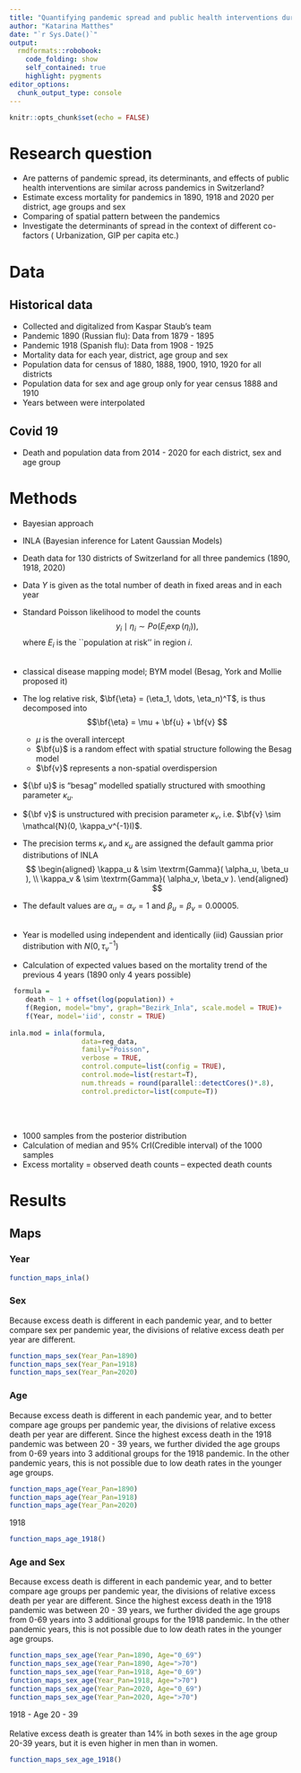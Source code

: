 ```yaml
---
title: "Quantifying pandemic spread and public health interventions during three global pandemics in Switzerland 1889, 1918 and 2020"
author: "Katarina Matthes"
date: "`r Sys.Date()`"
output:
  rmdformats::robobook:
    code_folding: show
    self_contained: true
    highlight: pygments
editor_options: 
  chunk_output_type: console
---
```


```r
knitr::opts_chunk$set(echo = FALSE)
```

# Research question

* Are patterns of pandemic spread, its determinants, and effects of public health interventions are similar across pandemics in Switzerland?
* Estimate excess mortality for pandemics in 1890, 1918 and 2020 per district, age groups and sex
* Comparing of spatial pattern between the pandemics
* Investigate the determinants of spread in the context of different co-factors ( Urbanization, GIP per capita etc.)


# Data

## Historical data

* Collected and digitalized from Kaspar Staub's team
* Pandemic 1890 (Russian flu): Data from 1879 - 1895
* Pandemic 1918 (Spanish flu): Data from 1908 - 1925
* Mortality data for each year, district, age group and sex
* Population data for census of 1880, 1888, 1900, 1910, 1920 for all districts
* Population data for sex and age group only  for year census 1888 and 1910 
* Years between were interpolated

## Covid 19

* Death and population data from 2014 - 2020 for each district, sex and age group

# Methods
* Bayesian approach
* INLA (Bayesian inference for Latent Gaussian Models)
* Death data for $130$ districts of Switzerland for all three pandemics (1890, 1918, 2020)
* Data $Y$ is given as the total number of death in fixed areas and in each year
* Standard Poisson likelihood to model the counts $$ y_i \mid \eta_i\sim Po\left(E_i \exp(\eta_i)\right),$$
where $E_i$ is the ``population at risk'' in region $i$.
<br />
<br />
* classical disease mapping model; BYM model (Besag, York and Mollie proposed it)
* The log relative risk, $\bf{\eta} = (\eta_1, \dots, \eta_n)^T$, is thus decomposed
  into $$\bf{\eta} = \mu + \bf{u} + \bf{v} $$
  +  $\mu$ is the overall intercept
  +  $\bf{u}$ is a random effect with spatial structure following the Besag model 
  +  $\bf{v}$ represents a non-spatial overdispersion
* ${\bf u}$ is "besag" modelled spatially structured with smoothing parameter $\kappa_u$. 
* ${\bf v}$ is unstructured with precision parameter $\kappa_v$, i.e.
$\bf{v} \sim \mathcal{N}(0, \kappa_v^{-1}I)$.
* The precision terms $\kappa_v$ and $\kappa_u$ are assigned the default
gamma prior distributions of INLA
$$
\begin{aligned}
  \kappa_u & \sim \textrm{Gamma}( \alpha_u, \beta_u ), \\
  \kappa_v & \sim \textrm{Gamma}( \alpha_v, \beta_v ).
\end{aligned}
$$
* The default values are $\alpha_u = \alpha_v = 1$ and $\beta_u = \beta_v = 0.00005$.
<br />
<br />

* Year is modelled using independent and identically (iid)  Gaussian prior distribution
with ${N}(0,  \tau_v^{-1})$
<br />
* Calculation of expected values based on the mortality trend of the previous 4 years (1890 only 4 years possible)

```r
 formula =
    death ~ 1 + offset(log(population)) +
    f(Region, model="bmy", graph="Bezirk_Inla", scale.model = TRUE)+
    f(Year, model='iid', constr = TRUE) 
   
inla.mod = inla(formula,
                  data=reg_data,
                  family="Poisson",
                  verbose = TRUE,
                  control.compute=list(config = TRUE),
                  control.mode=list(restart=T),
                  num.threads = round(parallel::detectCores()*.8),
                  control.predictor=list(compute=T))
```

<br />
<br />

* 1000 samples from the posterior distribution
* Calculation of median and 95% CrI(Credible interval) of the 1000 samples
* Excess mortality = observed death counts – expected death counts

<!-- <!-- * Excess mortality is shown relatively in percentage (Excess mortality/expected death counts) -->
<!-- <!-- * To compare the districts of each pandemic year the relative excess mortality was normalized -->
<!-- <!-- * To find pattern and clusters: Moran’s I statistics ( LISA: Local Indicators of Spatial Association) were used for mapping statistically significant local clusters --> 

# Results

## Maps

### Year

```r
function_maps_inla()
```

### Sex
Because excess death is different in each pandemic year, and to better compare sex per pandemic year, the divisions of relative excess death per year are different.

```r
function_maps_sex(Year_Pan=1890)
function_maps_sex(Year_Pan=1918)
function_maps_sex(Year_Pan=2020)
```

### Age

Because excess death is different in each pandemic year, and to better compare age groups per pandemic year, the divisions of relative excess death per year are different. Since the highest excess death in the 1918 pandemic was between 20 - 39 years, we further divided the age groups from 0-69 years into 3 additional groups for the 1918 pandemic. In the other pandemic years, this is not possible due to low death rates in the younger age groups.

```r
function_maps_age(Year_Pan=1890)
function_maps_age(Year_Pan=1918)
function_maps_age(Year_Pan=2020)
```

1918

```r
function_maps_age_1918()
```


### Age and Sex

Because excess death is different in each pandemic year, and to better compare age groups per pandemic year, the divisions of relative excess death per year are different. Since the highest excess death in the 1918 pandemic was between 20 - 39 years, we further divided the age groups from 0-69 years into 3 additional groups for the 1918 pandemic. In the other pandemic years, this is not possible due to low death rates in the younger age groups.

```r
function_maps_sex_age(Year_Pan=1890, Age="0_69")
function_maps_sex_age(Year_Pan=1890, Age=">70")
function_maps_sex_age(Year_Pan=1918, Age="0_69")
function_maps_sex_age(Year_Pan=1918, Age=">70")
function_maps_sex_age(Year_Pan=2020, Age="0_69")
function_maps_sex_age(Year_Pan=2020, Age=">70")
```

1918 - Age 20 - 39
<br />
<br />
Relative excess death is greater than 14% in both sexes in the age group 20-39 years, but it is even higher in men than in women.

```r
function_maps_sex_age_1918()
```
